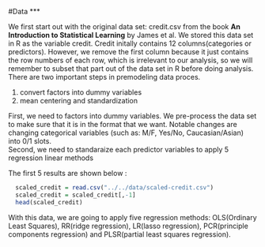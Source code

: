 #Data
***


  We first start out with the original data set: credit.csv from the book __An Introduction to Statistical Learning__ by James et al. We stored this data set in R as the variable credit. Credit initally contains 12 columns(categories or predictors).  However, we remove the first column because it just contains the row numbers of each row, which is irrelevant to our analysis, so we will remember to subset that part out of the data set in R before doing analysis.   
  There are two important steps in premodeling data proces.

1. convert factors into dummy variables
2. mean centering and standardization
  
  First, we need to factors into dummy variables. We pre-process the data set to make sure that it is in the format that we want. Notable changes are changing categorical variables (such as: M/F, Yes/No, Caucasian/Asian) into 0/1 slots.  
  Second, we need to standaraize each predictor variables to apply 5 regression linear methods
  
  The first 5 results are shown below :

```r
  scaled_credit = read.csv("../../data/scaled-credit.csv")  
  scaled_credit = scaled_credit[,-1]
  head(scaled_credit)
```

  With this data, we are going to apply five regression methods:  OLS(Ordinary Least Squares), RR(ridge regression), LR(lasso regression), PCR(principle components regression) and PLSR(partial least squares regression).